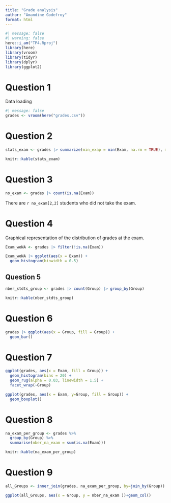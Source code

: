 ```yaml
---
title: "Grade analysis"
author: "Amandine Godefroy"
format: html
---
```


```r
#| message: false
#| warning: false
here::i_am("TP4.Rproj")
library(here)
library(vroom)
library(tidyr)
library(dplyr)
library(ggplot2)
```

# Question 1

Data loading
```r
#| message: false
grades <- vroom(here("grades.csv"))
```

# Question 2

```r
stats_exam <- grades |> summarize(min_exap = min(Exam, na.rm = TRUE), max_exam = max(Exam, na.rm = TRUE), avg_exam = mean(Exam, na.rm = TRUE), med_exam = median(Exam, na.rm = TRUE))

knitr::kable(stats_exam)
```

# Question 3

```r
no_exam <- grades |> count(is.na(Exam))
```
There are `r no_exam[2,2]` students who did not take the exam.

# Question 4

Graphical representation of the distribution of grades at the exam.
```r
Exam_woNA <- grades |> filter(!is.na(Exam))

Exam_woNA |> ggplot(aes(x = Exam)) +
  geom_histogram(binwidth = 0.5)
```

## Question 5

```r
nber_stdts_group <- grades |> count(Group) |> group_by(Group)

knitr::kable(nber_stdts_group)
```

# Question 6

```r
grades |> ggplot(aes(x = Group, fill = Group)) +
  geom_bar()
```
# Question 7

```r
ggplot(grades, aes(x = Exam, fill = Group)) +
  geom_histogram(bins = 20) +
  geom_rug(alpha = 0.03, linewidth = 1.5) +
  facet_wrap(~Group)
```

```r
ggplot(grades, aes(x = Exam, y=Group, fill = Group)) +
  geom_boxplot()
```

# Question 8

```r
na_exam_per_group <- grades %>%
  group_by(Group) %>%
  summarise(nber_na_exam = sum(is.na(Exam)))

knitr::kable(na_exam_per_group)
```
# Question 9

```r
all_Groups <- inner_join(grades, na_exam_per_group, by=join_by(Group))

ggplot(all_Groups, aes(x = Group, y = nber_na_exam ))+geom_col()
```

